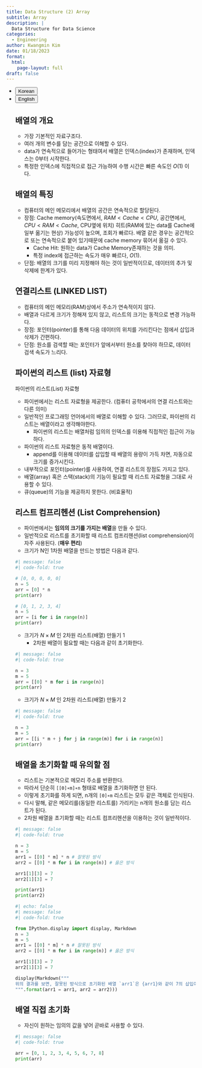 ```yaml
---
title: Data Structure (2) Array
subtitle: Array
description: |
  Data Structure for Data Science
categories:
  - Engineering
author: Kwangmin Kim
date: 01/18/2023
format: 
  html:
    page-layout: full
draft: false
---
```


<ul class="nav nav-pills" id="language-tab" role="tablist">
  <li class="nav-item" role="presentation">
    <button class="nav-link active" id="Korean-tab" data-bs-toggle="tab" data-bs-target="#Korean" type="button" role="tab" aria-controls="Korean" aria-selected="true">Korean</button>
  </li>
  <li class="nav-item" role="presentation">
    <button class="nav-link" id="English-tab" data-bs-toggle="tab" data-bs-target="#English" type="button" role="tab" aria-controls="knitr" aria-selected="false">English</button>
  </li>

<div class="tab-content" id="language-tabcontent">

<div class="tab-pane fade  show active" id="Korean" role="tabpanel" aria-labelledby="Korean-tab">

## 배열의 개요

- 가장 기본적인 자료구조다.
- 여러 개의 변수를 담는 공간으로 이해할 수 있다.
- data가 연속적으로 들어가는 형태여서 배열은 인덱스(index)가 존재하며, 인덱스는 0부터 시작한다.
- 특정한 인덱스에 직접적으로 접근 가능하여 수행 시간은 빠른 속도인 $O(1)$ 이다. 

## 배열의 특징

- 컴퓨터의 메인 메모리에서 배열의 공간은 연속적으로 할당된다.
- 장점: Cache memory(속도면에서, $RAM<Cache<CPU$, 공간면에서, $CPU<RAM<Cache$, CPU옆에 위치) 히트(RAM에 있는 data를 Cache에 일부 옮기는 현상) 가능성이 높으며, 조회가 빠르다. 배열 같은 경우는 공간적으로 또는 연속적으로 붙어 있기때문에 cache memory 묶어서 옮길 수 있다. 
  - Cache Hit: 원하는 data가 Cache Memory존재하는 것을 의미. 
  - 특정 index에 접근하는 속도가 매우 빠르다, $O(1)$.
- 단점: 배열의 크기를 미리 지정해야 하는 것이 일반적이므로, 데이터의 추가 및 삭제에 한계가 있다.

## 연결리스트 (LINKED LIST)

- 컴퓨터의 메인 메모리(RAM)상에서 주소가 연속적이지 않다.
- 배열과 다르게 크기가 정해져 있지 않고, 리스트의 크기는 동적으로 변경 가능하다.
- 장점: 포인터(pointer)를 통해 다음 데이터의 위치를 가리킨다는 점에서 삽입과 삭제가 간편하다.
- 단점: 원소를 검색할 때는 포인터가 앞에서부터 원소를 찾아야 하므로, 데이터 검색 속도가 느리다.

## 파이썬의 리스트 (list) 자료형

파이썬의 리스트(List) 자료형

- 파이썬에서는 리스트 자료형을 제공한다. (컴퓨터 공학에서의 연결 리스트와는 다른 의미)
- 일반적인 프로그래밍 언어에서의 배열로 이해할 수 있다. 그러므로, 파이썬의 리스트는 배열이라고 생각해야한다.
  - 파이썬의 리스트는 배열처럼 임의의 인덱스를 이용해 직접적인 접근이 가능하다.
- 파이썬의 리스트 자료형은 동적 배열이다.
  - append를 이용해 데이터를 삽입할 때 배열의 용량이 가득 차면, 자동으로 크기를 증가시킨다.
- 내부적으로 포인터(pointer)를 사용하여, 연결 리스트의 장점도 가지고 있다.
- 배열(array) 혹은 스택(stack)의 기능이 필요할 때 리스트 자료형을 그대로 사용할 수 있다.
- 큐(queue)의 기능을 제공하지 못한다. (비효율적)

## 리스트 컴프리헨션 (List Comprehension)

- 파이썬에서는 **임의의 크기를 가지는 배열**을 만들 수 있다.
- 일반적으로 리스트를 초기화할 때 리스트 컴프리헨션(list comprehension)이 자주 사용된다. (**매우 편리**)
- 크기가 N인 1차원 배열을 만드는 방법은 다음과 같다.

```python
#| message: false
#| code-fold: true

# [0, 0, 0, 0, 0]
n = 5
arr = [0] * n
print(arr)

# [0, 1, 2, 3, 4]
n = 5
arr = [i for i in range(n)]
print(arr)
```

- 크기가 $N \times M$ 인 2차원 리스트(배열) 만들기 1
    - 2차원 배열이 필요할 때는 다음과 같이 초기화한다.

```python
#| message: false
#| code-fold: true

n = 3
m = 5
arr = [[0] * m for i in range(n)]
print(arr)
```

- 크기가 $N \times M$ 인 2차원 리스트(배열) 만들기 2

```python
#| message: false
#| code-fold: true

n = 3
m = 5
arr = [[i * m + j for j in range(m)] for i in range(n)]
print(arr)
```

## 배열을 초기화할 때 유의할 점

- 리스트는 기본적으로 메모리 주소를 반환한다.
- 따라서 단순히 `[[0]∗m]∗n` 형태로 배열을 초기화하면 안 된다.
- 이렇게 초기화를 하게 되면, n개의 `[0]∗m` 리스트는 모두 같은 객체로 인식된다.
- 다시 말해, 같은 메모리를(동일한 리스트를) 가리키는 n개의 원소를 담는 리스트가 된다.
- 2차원 배열을 초기화할 때는 리스트 컴프리헨션을 이용하는 것이 일반적이다.

```python
#| message: false
#| code-fold: true

n = 3
m = 5
arr1 = [[0] * m] * n # 잘못된 방식
arr2 = [[0] * m for i in range(n)] # 옳은 방식

arr1[1][3] = 7
arr2[1][3] = 7

print(arr1)
print(arr2)
```

```python
#| echo: false
#| message: false
#| code-fold: true

from IPython.display import display, Markdown
n = 3
m = 5
arr1 = [[0] * m] * n # 잘못된 방식
arr2 = [[0] * m for i in range(n)] # 옳은 방식

arr1[1][3] = 7
arr2[1][3] = 7

display(Markdown("""
위의 결과를 보면, 잘못된 방식으로 초기화된 배열 `arr1`은 {arr1}와 같이 7의 삽입이 모든 행에 걸쳐서 적용됐다. 반면에, 올바른 방식으로 초기화된 `arr2`는 {arr2}는 의도된 대로 하나의 element가 [1][3] index에 삽입이 된 것을 볼 수 있다.
""".format(arr1 = arr1, arr2 = arr2)))
```

## 배열 직접 초기화

- 자신이 원하는 임의의 값을 넣어 곧바로 사용할 수 있다.

```python
#| message: false
#| code-fold: true

arr = [0, 1, 2, 3, 4, 5, 6, 7, 8]
print(arr)
```


</div>

<div class="tab-pane fade" id="English" role="tabpanel" aria-labelledby="English-tab">


</div>


